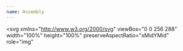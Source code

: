 ```yaml
---
name: Assembly
---
```


<svg
  xmlns="http://www.w3.org/2000/svg"
  viewBox="0 0 256 288"
  width="100%"
  height="100%"
  preserveAspectRatio="xMidYMid"
  role="img"
>
  <defs>
    <mask id="assembly-logo">
      <path
        d="M255.987 85.672c-.002-4.843-1.037-9.122-3.129-12.794-2.055-3.612-5.134-6.638-9.262-9.032-34.081-19.67-68.195-39.28-102.264-58.97-9.185-5.307-18.091-5.114-27.208.27-13.565 8.008-81.481 46.956-101.719 58.689C4.071 68.665.015 76.056.013 85.663 0 125.221.013 164.777 0 204.336c.002 4.736.993 8.932 2.993 12.55 2.056 3.72 5.177 6.83 9.401 9.278 20.239 11.733 88.164 50.678 101.726 58.688 9.121 5.387 18.027 5.579 27.215.27 34.07-19.691 68.186-39.3 102.272-58.97 4.224-2.447 7.345-5.559 9.401-9.276 1.997-3.618 2.99-7.814 2.992-12.551 0 0 0-79.094-.013-118.653"
        fill="#fff"
      />
      <path
        d="m18.524 175 31.104-67.68h12L92.732 175H77.756l-6.336-14.688H39.836L33.596 175H18.524Zm36.96-51.84-10.656 25.536h21.696L55.676 123.16h-.192Zm66.446 52.896c-5.312 0-10.336-.672-15.072-2.016-4.672-1.344-8.576-3.168-11.712-5.472l4.32-11.712c3.008 2.112 6.432 3.776 10.272 4.992 3.904 1.216 7.968 1.824 12.192 1.824 4.608 0 7.904-.704 9.888-2.112 2.048-1.472 3.072-3.296 3.072-5.472 0-1.856-.704-3.328-2.112-4.416-1.408-1.088-3.872-2.016-7.392-2.784l-10.848-2.304c-12.096-2.56-18.144-8.832-18.144-18.816 0-4.288 1.152-8.032 3.456-11.232 2.304-3.264 5.504-5.792 9.6-7.584 4.16-1.792 8.96-2.688 14.4-2.688 4.672 0 9.056.672 13.152 2.016 4.096 1.344 7.488 3.232 10.176 5.664l-4.32 10.944c-5.248-4.16-11.616-6.24-19.104-6.24-4.032 0-7.168.8-9.408 2.4-2.176 1.536-3.264 3.552-3.264 6.048 0 1.856.672 3.36 2.016 4.512 1.344 1.152 3.68 2.08 7.008 2.784l10.848 2.304c12.416 2.688 18.624 8.768 18.624 18.24 0 4.224-1.152 7.936-3.456 11.136-2.24 3.136-5.44 5.6-9.6 7.392-4.096 1.728-8.96 2.592-14.592 2.592Zm37.5-1.056v-67.68h12.384l22.848 41.568 22.752-41.568h12.192V175H216.07v-41.28l-17.472 31.104h-8.352l-17.376-30.816V175h-13.44Z"
        fill="#000"
      />
    </mask>
  </defs>
  <path mask="url(#assembly-logo)" fill="currentColor" d="M0 0h256v288H0z" />
</svg>
